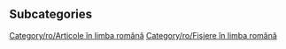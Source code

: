 
== Subcategories ==
[[Category/ro/Articole în limba română]]
[[Category/ro/Fişiere în limba română]]
